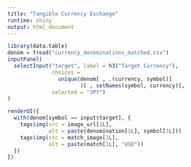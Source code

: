 ```yaml
---
title: "Tangible Currency Exchange"
runtime: shiny
output: html_document
---
```


```r
library(data.table)
denom = fread("currency_denominations_matched.csv")
inputPanel(
  selectInput("target", label = h3("Target Currency"),
              choices = 
                unique(denom[ , .(currency, symbol)]
                       )[ , setNames(symbol, currency)],
              selected = "JPY")
)

renderUI({
  with(denom[symbol == input$target], {
    tags$img(src = image_url[1L],
             alt = paste(denomination[1L], symbol[1L]))
    tags$img(src = match_image[1L],
             alt = paste(match[1L], "USD"))
  })
})
```
